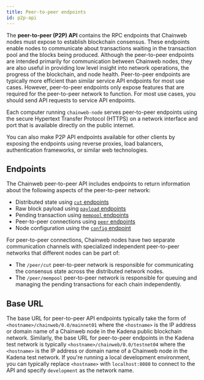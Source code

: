 ```yaml
---
title: Peer-to-peer endpoints
id: p2p-api
---
```


The **peer-to-peer (P2P) API** contains the RPC endpoints that Chainweb nodes must expose to establish blockchain consensus. 
These endpoints enable nodes to communicate about transactions waiting in the transaction pool and the blocks being produced. 
Although the peer-to-peer endpoints are intended primarily for communication between Chainweb nodes, they are also useful in providing low level insight into network operations, the progress of the blockchain, and node health.
Peer-to-peer endpoints are typically more efficient than similar service API endpoints for most use cases.
However, peer-to-peer endpoints only expose features that are required for the peer-to-peer network to function.
For most use cases, you should send API requests to service API endpoints.

Each computer running `chainweb-node` serves peer-to-peer endpoints using the secure Hypertext Transfer Protocol (HTTPS) on a network interface and port that is available directly on the public internet.

You can also make P2P API endpoints available for other clients by exposing the endpoints using reverse proxies, load balancers, authentication frameworks, or similar web technologies.

## Endpoints

The Chainweb peer-to-peer API includes endpoints to return information about the following aspects of the peer-to-peer network:

- Distributed state using [`cut` endpoints](/api/peer-to-peer/get-cut)
- Raw block payload using [`payload` endpoints](/api/peer-to-peer/get-payload)
- Pending transaction using [`mempool` endpoints](/api/peer-to-peer/all-pending-mempool)
- Peer-to-peer connections using [`peer` endpoints](/api/peer-to-peer/cut-peer)
- Node configuration using the [`config` endpoint](/api/peer-to-peer/config)

For peer-to-peer connections, Chainweb nodes have two separate communication channels with specialized independent peer-to-peer networks that different nodes can be part of:

- The `/peer/cut` peer-to-peer network is responsible for communicating the consensus state across the distributed network nodes. 
- The `/peer/mempool` peer-to-peer network is responsible for queuing and managing the pending transactions for each chain independently. 

## Base URL

The base URL for peer-to-peer API endpoints typically take the form of `<hostname>/chainweb/0.0/mainnet01` where the `<hostname>` is the IP address or domain name of a Chainweb node in the Kadena public blockchain network. 
Similarly, the base URL for peer-to-peer endpoints in the Kadena test network is typically `<hostname>/chainweb/0.0/testnet04` where the `<hostname>` is the IP address or domain name of a Chainweb node in the Kadena test network.
If you're running a local development environment, you can typically replace `<hostname>` with `localhost:8080` to connect to the API and specify `development` as the network name.
